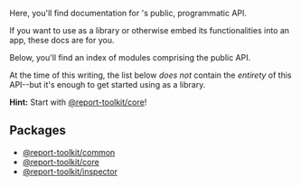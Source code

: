 <!-- this file is not directly ingested by Gatsby; it is used by TypeDoc as a partial in the index file it generates -->

<PageDescription>

Here, you'll find documentation for <Metadata prop="packageName"/>'s public, programmatic API.

If you want to use <Metadata prop="packageName"/> as a library or otherwise embed its functionalities into an app, these docs are for you.

</PageDescription>

Below, you'll find an index of modules comprising the public API.

<InlineNotification kind="warning">

At the time of this writing, the list below _does not_ contain the _entirety_ of this API--but it's enough to get started using <Metadata prop="packageName"/> as a library.

</InlineNotification>

**Hint:** Start with [@report-toolkit/core](/api/modules/report_toolkit_core)!

## Packages

- [@report-toolkit/common](/api/modules/report_toolkit_common)
- [@report-toolkit/core](/api/modules/report_toolkit_core)
- [@report-toolkit/inspector](/api/modules/report-toolkit-inspector)

